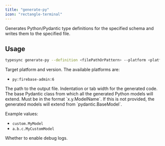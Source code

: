 ```yaml
---
title: "generate-py"
icon: "rectangle-terminal"
---
```



Generates Python/Pydantic type definitions for the specified schema and writes them to the specified file.

## Usage

```bash
typesync generate-py --definition <filePathOrPattern> --platform <platform> --outFile <filePath> --indentation <indentation> --customPydanticBase <classImportPath> --debug <debug>
```

<DefinitionOptionSnippet />

<ParamField type="string" path="platform" required>
  Target platform and version. The available platforms are:

- `py:firebase-admin:6`

</ParamField>

<ParamField type="string" path="outFile" required>
  The path to the output file.
</ParamField>

<ParamField type="int" path="indentation" default={2}>
  Indentation or tab width for the generated code.
</ParamField>

<ParamField type="string" path="customPydanticBase">
  The base Pydantic class from which all the generated Python models will extend. Must be in the format `x.y.ModelName`. If this is not provided, the generated models will extend from `pydantic.BaseModel`.

Example values:

- `custom.MyModel`
- `a.b.c.MyCustomModel`

</ParamField>

<ParamField type="boolean" path="debug" default={false}>
  Whether to enable debug logs.
</ParamField>
